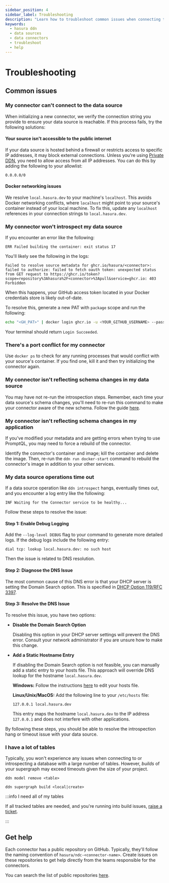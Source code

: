 ```yaml
---
sidebar_position: 4
sidebar_label: Troubleshooting
description: "Learn how to troubleshoot common issues when connecting to data sources to PromptQL."
keywords:
  - hasura ddn
  - data sources
  - data connectors
  - troubleshoot
  - help
---
```


# Troubleshooting

## Common issues

### My connector can't connect to the data source

When initializing a new connector, we verify the connection string you provide to ensure your data source is reachable.
If this process fails, try the following solutions:

#### Your source isn't accessible to the public internet

If your data source is hosted behind a firewall or restricts access to specific IP addresses, it may block external
connections. Unless you're using [Private DDN](https://hasura.io/pricing), you need to allow access from all IP
addresses. You can do this by adding the following to your allowlist:

```plaintext
0.0.0.0/0
```

#### Docker networking issues

We resolve `local.hasura.dev` to your machine's `localhost`. This avoids Docker networking conflicts, where `localhost`
might point to your source's container instead of your local machine. To fix this, update any `localhost` references in
your connection strings to `local.hasura.dev`.

### My connector won't introspect my data source

If you encounter an error like the following:

```plaintext
ERR Failed building the container: exit status 17
```

You'll likely see the following in the logs:

```plaintext
Failed to resolve source metadata for ghcr.io/hasura/<connector>: failed to authorize: failed to fetch oauth token: unexpected status from GET request to https://ghcr.io/token?scope=repository%3Ahasura%2F<connector>%3Apull&service=ghcr.io: 403 Forbidden
```

When this happens, your GitHub access token located in your Docker credentials store is likely out-of-date.

To resolve this, generate a new PAT with `package` scope and run the following:

```sh
echo "<GH_PAT>" | docker login ghcr.io -u <YOUR_GITHUB_USERNAME> --password-stdin
```

Your terminal should return `Login Succeeded`.

### There's a port conflict for my connector

Use `docker ps` to check for any running processes that would conflict with your source's container. If you find one,
kill it and then try initializing the connector again.

### My connector isn't reflecting schema changes in my data source

You may have not re-run the introspection steps. Remember, each time your data source's schema changes, you'll need to
re-run this command to make your connector aware of the new schema. Follow the guide
[here](/data-sources/introspect-a-source.mdx).

### My connector isn't reflecting schema changes in my application

If you've modified your metadata and are getting errors when trying to use PromptQL, you may need to force a rebuild of
the connector.

Identify the connector's container and image; kill the container and delete the image. Then, re-run the
`ddn run docker-start` command to rebuild the connector's image in addition to your other services.

### My data source operations time out

If a data source operation like `ddn introspect` hangs, eventually times out, and you encounter a log entry like the
following:

```plaintext
INF Waiting for the Connector service to be healthy...
```

Follow these steps to resolve the issue:

#### Step 1: Enable Debug Logging

Add the `--log-level DEBUG` flag to your command to generate more detailed logs. If the debug logs include the following
entry:

```plaintext
dial tcp: lookup local.hasura.dev: no such host
```

Then the issue is related to DNS resolution.

#### Step 2: Diagnose the DNS Issue

The most common cause of this DNS error is that your DHCP server is setting the Domain Search option. This is specified
in [DHCP Option 119/RFC 3397](https://www.rfc-editor.org/rfc/rfc3397).

#### Step 3: Resolve the DNS Issue

To resolve this issue, you have two options:

- **Disable the Domain Search Option**

  Disabling this option in your DHCP server settings will prevent the DNS error. Consult your network administrator if
  you are unsure how to make this change.

- **Add a Static Hostname Entry**

  If disabling the Domain Search option is not feasible, you can manually add a static entry to your hosts file. This
  approach will override DNS lookup for the hostname `local.hasura.dev`.

  **Windows:** Follow the instructions
  [here](https://www.howtogeek.com/27350/beginner-geek-how-to-edit-your-hosts-file/) to edit your hosts file.

  **Linux/Unix/MacOS:** Add the following line to your `/etc/hosts` file:

  ```plaintext
  127.0.0.1 local.hasura.dev
  ```

  This entry maps the hostname `local.hasura.dev` to the IP address `127.0.0.1` and does not interfere with other
  applications.

By following these steps, you should be able to resolve the introspection hang or timeout issue with your data source.

### I have a lot of tables

Typically, you won't experience any issues when connecting to or introspecting a database with a large number of tables.
However, _builds_ of your supergraph may exceed timeouts given the size of your project.

```ddn title="If possible, consider removing unused models via the CLI:"
ddn model remove <table>
```

```ddn title="Then, retry your supergraph build:"
ddn supergraph build <local|create>
```

:::info I need all of my tables

If all tracked tables are needed, and you're running into build issues, [raise a ticket](/help/index.mdx).

:::

## Get help

Each connector has a public repository on GitHub. Typically, they'll follow the naming convention of
`hasura/ndc-<connector-name>`. Create issues on these repositories to get help directly from the teams responsible for
the connectors.

You can search the list of public repositories [here](https://github.com/orgs/hasura/repositories).
